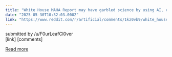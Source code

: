 ```yaml
---
title: "White House MAHA Report may have garbled science by using AI, experts say"
date: "2025-05-30T10:32:03.000Z"
link: "https://www.reddit.com/r/artificial/comments/1kz0vb9/white_house_maha_report_may_have_garbled_science/"
---
```


submitted by    /u/F0urLeafCl0ver  
 [link]   [comments]

[Read more](https://www.reddit.com/r/artificial/comments/1kz0vb9/white_house_maha_report_may_have_garbled_science/)
